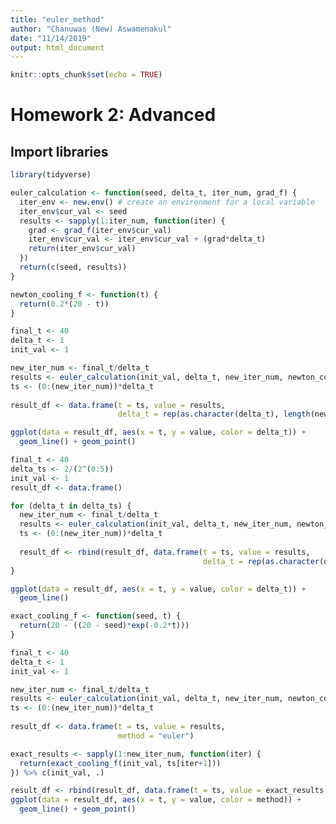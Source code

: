 ```yaml
---
title: "euler_method"
author: "Chanuwas (New) Aswamenakul"
date: "11/14/2019"
output: html_document
---
```


```r
knitr::opts_chunk$set(echo = TRUE)
```

# Homework 2: Advanced

## Import libraries
```r
library(tidyverse)
```

```r
euler_calculation <- function(seed, delta_t, iter_num, grad_f) {
  iter_env <- new.env() # create an environment for a local variable
  iter_env$cur_val <- seed
  results <- sapply(1:iter_num, function(iter) {
    grad <- grad_f(iter_env$cur_val)
    iter_env$cur_val <- iter_env$cur_val + (grad*delta_t)
    return(iter_env$cur_val)
  })
  return(c(seed, results))
}

newton_cooling_f <- function(t) {
  return(0.2*(20 - t))
}
```

```r
final_t <- 40
delta_t <- 1
init_val <- 1

new_iter_num <- final_t/delta_t
results <- euler_calculation(init_val, delta_t, new_iter_num, newton_cooling_f)
ts <- (0:(new_iter_num))*delta_t
  
result_df <- data.frame(t = ts, value = results,
                        delta_t = rep(as.character(delta_t), length(new_iter_num)))

ggplot(data = result_df, aes(x = t, y = value, color = delta_t)) +
  geom_line() + geom_point()
```


```r
final_t <- 40
delta_ts <- 2/(2^(0:5))
init_val <- 1
result_df <- data.frame()

for (delta_t in delta_ts) {
  new_iter_num <- final_t/delta_t
  results <- euler_calculation(init_val, delta_t, new_iter_num, newton_cooling_f)
  ts <- (0:(new_iter_num))*delta_t
  
  result_df <- rbind(result_df, data.frame(t = ts, value = results,
                                           delta_t = rep(as.character(delta_t), length(new_iter_num))))
}

ggplot(data = result_df, aes(x = t, y = value, color = delta_t)) +
  geom_line()
```

```r
exact_cooling_f <- function(seed, t) {
  return(20 - ((20 - seed)*exp(-0.2*t)))
}

final_t <- 40
delta_t <- 1
init_val <- 1

new_iter_num <- final_t/delta_t
results <- euler_calculation(init_val, delta_t, new_iter_num, newton_cooling_f)
ts <- (0:(new_iter_num))*delta_t
  
result_df <- data.frame(t = ts, value = results,
                        method = "euler")

exact_results <- sapply(1:new_iter_num, function(iter) {
  return(exact_cooling_f(init_val, ts[iter+1]))
}) %>% c(init_val, .)

result_df <- rbind(result_df, data.frame(t = ts, value = exact_results, method = "exact"))
ggplot(data = result_df, aes(x = t, y = value, color = method)) +
  geom_line() + geom_point()
```

